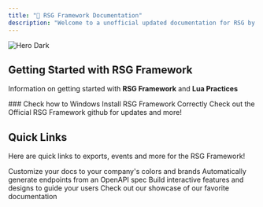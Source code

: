 ```yaml
---
title: "📕 RSG Framework Documentation"
description: "Welcome to a unofficial updated documentation for RSG by Quantum Projects"
---
```


<img alt="Hero Dark" title="RSG Logo New" classname="hidden dark:block" src="Untitleddesign.png" />

## Getting Started with RSG Framework

Information on getting started with **RSG Framework** and **Lua Practices**

<CardGroup cols="2">
  <Card title="Installation" icon="pen-to-square" color="#CA0606" href="https://quantumprojects.mintlify.app/essentials/installation">
    ### Check how to Windows Install RSG Framework Correctly
  </Card>

  <Card title="RSG Github" icon="github" color="#CA0606" href="https://github.com/Rexshack-RedM">
    Check out the Official RSG Framework github for updates and more!&#x20;
  </Card>
</CardGroup>

## Quick Links

Here are quick links to exports, events and more for the RSG Framework!

<CardGroup cols="2">
  <Card title="Customize Style" icon="palette" color="#CA0606">
    Customize your docs to your company's colors and brands
  </Card>

  <Card title="Reference APIs" icon="code" color="#CA0606">
    Automatically generate endpoints from an OpenAPI spec
  </Card>

  <Card title="Add Components" icon="screwdriver-wrench" color="#CA0606">
    Build interactive features and designs to guide your users
  </Card>

  <Card title="Get Inspiration" icon="stars" color="#CA0606">
    Check out our showcase of our favorite documentation
  </Card>
</CardGroup>